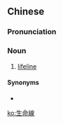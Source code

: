 ==Chinese==
{{zh-forms|s=生命线|type=21}}

===Pronunciation===
{{zh-pron
|m=shēngmìngxiàn
|c=sang1 ming6 sin3
|cat=n
}}

===Noun===
{{zh-noun}}

# [[lifeline]]

====Synonyms====
* {{zh-l|命脈}}

[[ko:生命線]]